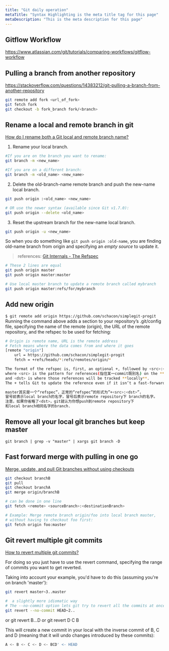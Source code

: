 ```yaml
---
title: "Git daily operation"
metaTitle: "Syntax Highlighting is the meta title tag for this page"
metaDescription: "This is the meta description for this page"
---
```


## Gitflow Workflow
https://www.atlassian.com/git/tutorials/comparing-workflows/gitflow-workflow

## Pulling a branch from another repository
https://stackoverflow.com/questions/14383212/git-pulling-a-branch-from-another-repository
```bash
git remote add fork <url_of_fork>
git fetch fork
git checkout -b fork_branch fork/<branch>
```


## Rename a local and remote branch in git

[How do I rename both a Git local and remote branch name?](https://stackoverflow.com/questions/30590083/how-do-i-rename-both-a-git-local-and-remote-branch-name)

1. Rename your local branch.
```bash
#If you are on the branch you want to rename:
git branch -m <new_name>

#If you are on a different branch:
git branch -m <old_name> <new_name>
```

2. Delete the old-branch-name remote branch and push the new-name local branch.

```bash
git push origin :<old_name> <new_name>

# OR use the newer syntax (available since Git v1.7.0):
git push origin --delete <old_name>
```

3. Reset the upstream branch for the new-name local branch.

```bash
git push origin -u <new_name>
```

So when you do something like `git push origin :old-name`, you are finding old-name branch from origin and specifying an *empty source* to update it.


> references: [Git Internals - The Refspec](https://git-scm.com/book/en/v2/Git-Internals-The-Refspec)

```bash
# These 2 lines are equal
git push origin master
git push origin master:master

# Use local master branch to update a remote branch called mybranch
git push origin master:refs/for/mybranch
```

## Add new origin
```$ git remote add origin https://github.com/schacon/simplegit-progit```
Running the command above adds a section to your repository’s .git/config file, specifying the name of the remote (origin), the URL of the remote repository, and the refspec to be used for fetching:


```bash
# Origin is remote name, URL is the remote address
# Fetch means where the data comes from and where it goes
[remote "origin"]
	url = https://github.com/schacon/simplegit-progit
	fetch = +refs/heads/*:refs/remotes/origin/*

The format of the refspec is, first, an optional +, followed by <src>:<dst>,
where <src> is the pattern for references(指住某一commit既別名) on the **remote side**
and <dst> is where those references will be tracked **locally**.
The + tells Git to update the reference even if it isn’t a fast-forward.

master其实是一个“refspec”，正常的“refspec”的形式为”+<src>:<dst>”，
冒号前表示local branch的名字，冒号后表示remote repository下 branch的名字。
注意，如果你省略了<dst>，git就认为你想push到remote repository下
和local branch相同名字的branch.
```

## Remove all your local git branches but keep master
`git branch | grep -v "master" | xargs git branch -D`

## Fast forward merge with pulling in one go
[Merge, update, and pull Git branches without using checkouts](https://stackoverflow.com/questions/3216360/merge-update-and-pull-git-branches-without-using-checkouts)
```bash
git checkout branchB
git pull
git checkout branchA
git merge origin/branchB

# can be done in one line
git fetch <remote> <sourceBranch>:<destinationBranch>

# Example: Merge remote branch origin/foo into local branch master,
# without having to checkout foo first: 
git fetch origin foo:master
```

## Git revert multiple git commits
[How to revert multiple git commits?](https://stackoverflow.com/questions/1463340/how-to-revert-multiple-git-commits)

For doing so you just have to use the revert command, specifying the range of commits you want to get reverted.

Taking into account your example, you'd have to do this (assuming you're on branch 'master'):

```bash
git revert master~3..master

#  a slightly more idiomatic way 
# The --no-commit option lets git try to revert all the commits at once, instead of littering the history with multiple revert commit messages
git revert --no-commit HEAD~2..
```

or git revert B...D or git revert D C B

This will create a new commit in your local with the inverse commit of B, C and D (meaning that it will undo changes introduced by these commits):

```bash
A <- B <- C <- D <- BCD' <- HEAD
```